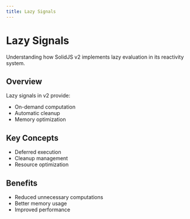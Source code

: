 ```yaml
---
title: Lazy Signals
---
```


# Lazy Signals

Understanding how SolidJS v2 implements lazy evaluation in its reactivity system.

## Overview

Lazy signals in v2 provide:
- On-demand computation
- Automatic cleanup
- Memory optimization

## Key Concepts

- Deferred execution
- Cleanup management
- Resource optimization

## Benefits

- Reduced unnecessary computations
- Better memory usage
- Improved performance 